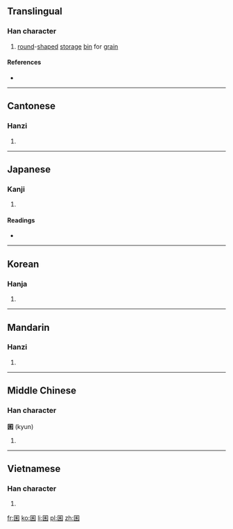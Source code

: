 ==Translingual==

===Han character===
{{Han char|rn=31|rad=囗|as=05|sn=8|four=6090<sub>4</sub>|canj=田竹木 (WHD)|ids=⿴[[囗]][[禾]]}}

# [[round]]-[[shape]]d [[storage]] [[bin]] for [[grain]]

====References====
* {{Han ref|kx=0217.320|dkj=04742|dj=0445.200|hdz=10717.090|uh=56F7|ud=22263|bh=CBF0|bd=52208}}

----

==Cantonese==

===Hanzi===
{{yue-hanzi|jyut=|y=kwan1}}

# {{defn|lang=yue|sort=囗05}}

----

==Japanese==

===Kanji===
{{ja-kanji|grade=|rs=囗05}}

# {{defn|lang=ja|sort=囗05}}

====Readings====
* {{ja-readings|on=[[きん]] (kin), [[こん]] (kon), [[ごん]] (gon)|kun=[[くら]] (kura)}}

----

==Korean==

===Hanja===
{{ko-hanja|hangeul=균|rv=gyun|mr=kyun}}

# {{defn|lang=ko|sort=囗05}}

----

==Mandarin==

===Hanzi===
{{cmn-hanzi|pin=[[qūn]] ([[qun1]])|wg=ch'ün<sup>1</sup>}}

# {{defn|lang=cmn|sort=囗05}}
----

==Middle Chinese==

===Han character===
'''囷''' (kyun)

# {{defn|lang=zhx-mid|sort=囗05}}

----

==Vietnamese==

===Han character===
{{vi-hantu|khuân|rs=囗05}}

# {{defn|lang=vi|sort=囗05}}
[[fr:囷]]
[[ko:囷]]
[[li:囷]]
[[pl:囷]]
[[zh:囷]]